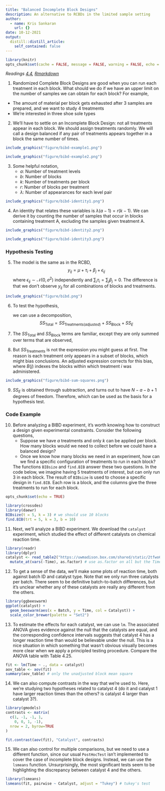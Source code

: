 ```yaml
---
title: "Balanced Incomplete Block Designs"
description: An alternative to RCBDs in the limited sample setting
author:
  - name: Kris Sankaran
    url: {}
date: 10-12-2021
output:
  distill::distill_article:
    self_contained: false
---
```


```r
library(knitr)
opts_chunk$set(cache = FALSE, message = FALSE, warning = FALSE, echo = FALSE, fig.width = 6.5, fig.height = 3, fig.align = "center")
```

_Readings [4.4](https://www.wiley.com/en-us/Design+and+Analysis+of+Experiments%2C+10th+Edition-p-9781119492443#content-section), [Rmarkdown](https://github.com/krisrs1128/stat424_f21/blob/main/_posts/2021-08-16-week6-1/week6-1.Rmd)_

1. Randomized Complete Block Designs are good when you can run each treatment in
each block. What should we do if we have an upper limit on the number of samples
we can obtain for each block? For example,
  * The amount of material per block gets exhausted after 3 samples are
  prepared,
and we want to study 4 treatments 
  * We’re interested in three shoe sole types
  
2. We’ll have to settle on an Incomplete Block Design: not all treatments appear
in each block. We should assign treatments randomly. We will call a design
balanced if any pair of treatments appears together in a block the same number
of times.

```r
include_graphics("figure/bibd-example1.png")
```

```r
include_graphics("figure/bibd-example2.png")
```

3. Some helpful notation,
    * $a$: Number of treatment levels
    * $b$: Number of blocks
    * $k$: Number of treatments per block
    * $r$: Number of blocks per treatment
    * $\lambda$: Number of appearances for each level pair
  
```r
include_graphics("figure/bibd-identity1.png")
```
  
4. An identity that relates these variables is $\lambda (a - 1) = r(k - 1)$. We
can derive it by counting the number of samples that occur in blocks containing
treatment A, excluding the samples given treatment A.

```r
include_graphics("figure/bibd-identity2.png")
```

```r
include_graphics("figure/bibd-identity3.png")
```
  
### Hypothesis Testing

5. The model is the same as in the RCBD,
$$
y_{ij} = \mu + \tau_i + \beta_j + \epsilon_{ij}
$$
  where $\epsilon_{ij} \sim \mathcal{N}\left(0, \sigma^2\right)$ independently and
$\sum_{i} \tau_i= \sum_{j} \beta_{j}=0$. The difference is that we don’t observe
$y_{ij}$ for all combinations of blocks and treatments.

```r
include_graphics("figure/bibd.png")
```

6. To test the hypothesis,
\begin{aligned}
H_0 &: \tau_1 = \dots = \tau_a = 0 \\
H_{1} &: \tau_{i} \neq 0 \text{ for at least one } i
\end{aligned}
  we can use a decomposition,
$$
SS_{\text{Total}} = SS_{\text{Treatments}\left(adjusted\right)} + SS_{\text{Block}} + SS_{E}
$$

7. The $SS_{\text{Total}}$ and $SS_{\text{Block}}$ terms are familiar, except
they are only summed over terms that are observed,
\begin{align}
SS_{\text{Total}} &= \sum_{i, j} \left(y_{ij} - \bar{y}_{\cdot\cdot}\right)^2 \\
SS_{\text{Block}} &= k \sum_{j} \left(\bar{y}_{\cdot j} - \bar{y}_{\cdot\cdot}\right)^2
\end{align}
8. But $SS_{\text{Treatments}}$ is not the expression you might guess at first.
The reason is each treatment only appears in a subset of blocks, which might
bias conclusions. An adjusted expression corrects for this bias,
    \begin{align*}
    SS_{\text{Treatments }(adjusted )}=\frac{k}{\lambda a} \sum_{i=1}^{a}\left(\bar{y}_{i}-\frac{1}{k} \sum_{j \in B(j)} \bar{y}_{\cdot j}\right)^2
    \end{align*}
    where $B\left(j\right)$ indexes the blocks within which treatment $i$ was administered.

```r
include_graphics("figure/bibd-sum-squares.png")
```


9. $SS_E$ is obtained through subtraction, and turns out to have $N - a - b + 1$
degrees of freedom. Therefore,
\begin{aligned}
\frac{M S_{\text {Treatment }(\text { adjusted })}}{M S_{E}} &:=\frac{\frac{1}{a-1} S S_{\text {Treatment }(\text { adjusted })}}{\frac{1}{N-a-b+1} S S_{E}} \\
& \sim F(a-1, N-a-b+1)
\end{aligned}
  which can be used as the basis for a hypothesis test.

### Code Example

10. Before analyzing a BIBD experiment, it's worth knowing how to construct a
design given experimental constraints. Consider the following questions,
    * Suppose we have $a$ treatments and only $k$ can be applied per block. How
      many blocks would we need to collect before we could have a balanced design?
    * Once we know how many blocks we need in an experiment, how can we find a
      specific configuration of treatments to run in each block?
  
    The functions `BIBsize` and `find.BIB` answer these two questions. In the code
    below, we imagine having 5 treatments of interest, but can only run 3 in each
    block. The result of `BIBsize` is used to choose a specific design in
    `find.BIB`. Each row is a block, and the columns give the three treatments to
    run for each block.
  
```r
opts_chunk$set(echo = TRUE)
```

```r
library(crossdes)
library(daewr)
BIBsize(t = 5, k = 3) # we should use 10 blocks
find.BIB(trt = 5, k = 3, b = 10)
```

11. Next, we'll analyze a BIBD experiment. We download the `catalyst`
experiment, which studied the effect of different catalysts on chemical reaction
time.

```r
library(readr)
library(dplyr)
catalyst <- read_table2("https://uwmadison.box.com/shared/static/2tfwo6oohyffw0x299105rj54iabkw4u.txt") %>%
  mutate_at(vars(-Time), as.factor) # use as.factor on all but the Time column
```

12. To get a sense of the data, we'll make some plots of reaction time, both
against batch ID and catalyst type. Note that we only run three catalysts per
batch. There seem to be definitive batch-to-batch differences, but it's unclear
whether any of these catalysts are really any different from the others.

```r
library(ggbeeswarm)
ggplot(catalyst) +
  geom_beeswarm(aes(x = Batch, y = Time, col = Catalyst)) +
  scale_color_brewer(palette = "Set2")

```

13. To estimate the effects for each catalyst, we can use `lm`. The associated ANOVA
gives evidence against the null that the catalysts are equal, and the
corresponding confidence intervals suggests that catalyst 4 has a longer
reaction time than would be believable under the null. This is a nice situation
in which something that wasn't obvious visually becomes more clear when we
apply a principled testing procedure. Compare the ANOVA table with Table 4.25.

```r
fit <- lm(Time ~ ., data = catalyst)
aov_table <- aov(fit)
summary(aov_table) # only the unadjusted block mean square
```

14.  We can also compute contrasts in the way that we're used to. Here, we're
studying two hypotheses related to catalyst 4 (do it and catalyst 1 have larger
reaction times than the others? is catalyst 4 larger than catalyst 3?).

```r
library(gmodels)
contrasts <- matrix(
  c(1, -1, -1, 1,
    0, 0, 1, -1),
  nrow = 2, byrow=TRUE
)

fit.contrast(aov(fit), "Catalyst", contrasts)
```

15.  We can also control for multiple comparisons, but we need to use a
different function, since our usual `PostHocTest` isn't implemented to cover the
case of incomplete block designs. Instead, we can use the `lsmeans` function.
Unsurprisingly, the most significant tests seem to be highlighting the
discrepancy between catalyst 4 and the others.

```r
library(lsmeans)
lsmeans(fit, pairwise ~ Catalyst, adjust = "Tukey") # tukey's test
```